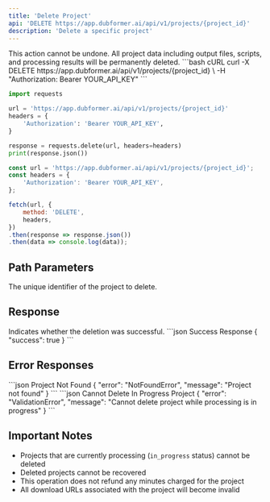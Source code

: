 ```yaml
---
title: 'Delete Project'
api: 'DELETE https://app.dubformer.ai/api/v1/projects/{project_id}'
description: 'Delete a specific project'
---
```


<Warning>
This action cannot be undone. All project data including output files, scripts, and processing results will be permanently deleted.
</Warning>

<RequestExample>
```bash cURL
curl -X DELETE https://app.dubformer.ai/api/v1/projects/{project_id} \
  -H "Authorization: Bearer YOUR_API_KEY"
```

```python Python
import requests

url = 'https://app.dubformer.ai/api/v1/projects/{project_id}'
headers = {
    'Authorization': 'Bearer YOUR_API_KEY',
}

response = requests.delete(url, headers=headers)
print(response.json())
```

```javascript JavaScript
const url = 'https://app.dubformer.ai/api/v1/projects/{project_id}';
const headers = {
    'Authorization': 'Bearer YOUR_API_KEY',
};

fetch(url, {
    method: 'DELETE',
    headers,
})
.then(response => response.json())
.then(data => console.log(data));
```
</RequestExample>

## Path Parameters

<ParamField path="project_id" type="string" required>
  The unique identifier of the project to delete.
</ParamField>

## Response

<ResponseField name="success" type="boolean">
  Indicates whether the deletion was successful.
</ResponseField>

<ResponseExample>
```json Success Response
{
  "success": true
}
```
</ResponseExample>

## Error Responses

<ResponseExample>
```json Project Not Found
{
  "error": "NotFoundError",
  "message": "Project not found"
}
```
</ResponseExample>

<ResponseExample>
```json Cannot Delete In Progress Project
{
  "error": "ValidationError",
  "message": "Cannot delete project while processing is in progress"
}
```
</ResponseExample>

## Important Notes

- Projects that are currently processing (`in_progress` status) cannot be deleted
- Deleted projects cannot be recovered
- This operation does not refund any minutes charged for the project
- All download URLs associated with the project will become invalid 